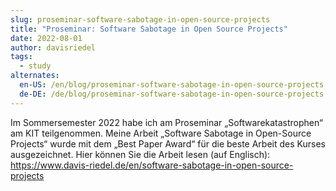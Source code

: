```yaml
---
slug: proseminar-software-sabotage-in-open-source-projects
title: "Proseminar: Software Sabotage in Open Source Projects"
date: 2022-08-01
author: davisriedel
tags:
  - study
alternates:
  en-US: /en/blog/proseminar-software-sabotage-in-open-source-projects
  de-DE: /de/blog/proseminar-software-sabotage-in-open-source-projects
---
```

Im Sommersemester 2022 habe ich am Proseminar „Softwarekatastrophen“ am KIT teilgenommen. Meine Arbeit „Software Sabotage in Open-Source Projects“ wurde mit dem „Best Paper Award“ für die beste Arbeit des Kurses ausgezeichnet. Hier können Sie die Arbeit lesen (auf Englisch): <https://www.davis-riedel.de/en/software-sabotage-in-open-source-projects>
